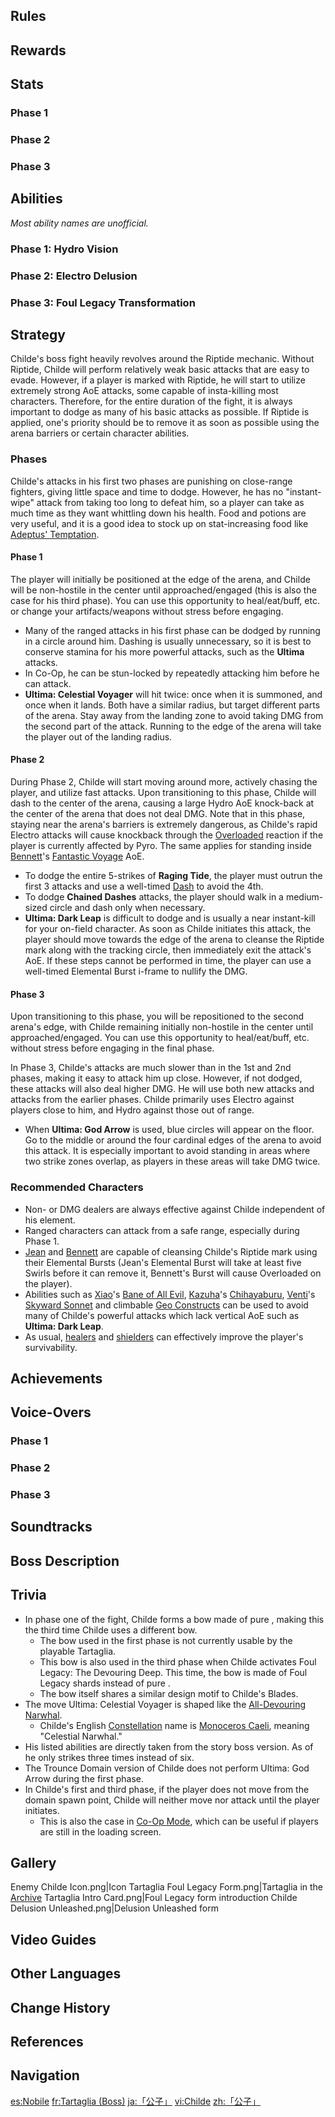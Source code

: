 {{About|the Weekly Boss|the playable character|Tartaglia}}
{{Enemy Infobox
|name      = Childe
|image     = Childe P1 Icon.png
|title     = Eleventh of the Fatui Harbingers
|type      = Weekly Bosses
|family    = Enemies of Note
|faction   = Fatui Enemies
|dmgtype   = Hydro
|weakpoint = no
|ability1  = Shield
|ability2  = Invincibility Frames
|ability3  = Status to Player
|atility4  = Pushing Vacuum Field
|location  = [[Enter the Golden House]]
|voiceEN   = [[imdb:nm4232585|Griffin Burns]]<ref name="Tartaglia EN/JP">Twitter: [https://twitter.com/GenshinImpact/status/1326494888951734272 EN & JP VA Announcement]</ref>
|voiceCN   = [https://zh.moegirl.org.cn/鱼冻 Yudong ({{zh|鱼冻}})]<ref name="Tartaglia CN-VA">Bilibili: [https://www.bilibili.com/video/BV1J5411V7or {{zh|新角色「公子」预告PV-「百无禁忌」}}]</ref>
|voiceJP   = {{w|Ryōhei Kimura|Kimura Ryohei ({{ja|木村良平}})}}<ref name="Tartaglia EN/JP" />
|voiceKR   = {{w|Nam Doh-hyeong|Nam Doh-hyeong ({{ko|남도형}})}}<ref name="Tartaglia KR">Twitter: [https://twitter.com/genshinimpactkr/status/1326481525341216768 KR VA Announcement]</ref>
}}
{{Enemy Infobox
|name      = Childe
|image     = Childe P2 Icon.png
|title     = Delusion Unleashed
|type      = Weekly Bosses
|family    = Enemies of Note
|dmgtype   = Electro
|weakpoint = no
|noinclude = 1
|ability1  = Shield
|ability2  = Status to Player
|atility3  = Pushing Vacuum Field
|location  = [[Enter the Golden House]]
|voiceEN   = [[imdb:nm4232585|Griffin Burns]]<ref name="Tartaglia EN/JP" />
|voiceCN   = [https://zh.moegirl.org.cn/鱼冻 Yudong ({{zh|鱼冻}})]<ref name="Tartaglia CN-VA" />
|voiceJP   = {{w|Ryōhei Kimura|Kimura Ryohei ({{ja|木村良平}})}}<ref name="Tartaglia EN/JP" />
|voiceKR   = {{w|Nam Doh-hyeong|Nam Doh-hyeong ({{ko|남도형}})}}<ref name="Tartaglia KR" />
}}
{{Enemy Infobox
|name      = Childe
|image     = <gallery>
Enemy Childe.png|Archive
Enemy Childe Full Artwork.png|Full Art
</gallery>
|type      = Weekly Bosses
|family    = Enemies of Note
|noinclude = 1
|dmgtype   = Electro
|dmgtype2  = Hydro
|weakpoint = no
|ability1  = Status to Player
|ability2  = Teleport
|location  = [[Enter the Golden House]]
|voiceEN   = [[imdb:nm4232585|Griffin Burns]]<ref name="Tartaglia EN/JP" />
|voiceCN   = [https://zh.moegirl.org.cn/鱼冻 Yudong ({{zh|鱼冻}})]<ref name="Tartaglia CN-VA" />
|voiceJP   = {{w|Ryōhei Kimura|Kimura Ryohei ({{ja|木村良平}})}}<ref name="Tartaglia EN/JP" />
|voiceKR   = {{w|Nam Doh-hyeong|Nam Doh-hyeong ({{ko|남도형}})}}<ref name="Tartaglia KR" />
}}
{{Enemy Intro}}

==Rules==
{{Transclude|Enter the Golden House|Rules}}

==Rewards==
{{Transclude|Enter the Golden House|Rewards}}

==Stats==
===Phase 1===
{{Enemy Stats
|res1        = Normal
|resglobal   = 0%
|hydro_res   = 50%

|res2         = Stunned
|resglobal2   = &minus;30%
|hydro_res2   = 20%

|hp_ratio  = 6
|hp_type   = 1
|atk_ratio = 10
|res_title = State
}}

===Phase 2===
{{Enemy Stats
|res1        = Normal
|resglobal   = 0%
|electro_res = 50%

|res2         = Stunned
|resglobal2   = &minus;50%
|electro_res2 = 0%

|hp_ratio  = 6
|hp_type   = 1
|atk_ratio = 10
|res_title = State
}}

===Phase 3===
{{Enemy Stats
|resglobal   = 0%
|hydro_res   = 70%
|electro_res = 70%

|hp_ratio  = 10
|hp_type   = 1
|atk_ratio = 14
}}

==Abilities==
''Most ability names are unofficial.''

===Phase 1: Hydro Vision===
{{Enemy Attacks
|enemy = Childe

|name_1 = Riptide ({{Color|Hydro}})
|desc_1 = Most attacks that hit the player will leave a [[Riptide]] mark.
* While marked by Riptide, the player will be affected by a constant {{Hydro}} status until Riptide is removed. None of Childe's other attacks applies an elemental status, and cannot trigger [[Elemental Reactions]] unless it also applies Riptide on hit.
* Some attacks can only be triggered if the player is marked with Riptide. These attacks are marked below with ''Riptide'' in parentheses.
* Some attacks that hit characters already marked by Riptide will consume the mark to deal an additional '''100% ATK''' as {{Color|Hydro DMG}}. These attacks cannot apply Riptide even if the previous Riptide application expires before these attacks land.
* The mark can be removed by touching the arena's barrier to trigger a [[Vaporize]] reaction. This reaction does not deal DMG to the character.
* The mark can also be removed with characters that apply certain elements to themselves or other characters.
* The mark will persist even if you switch characters.
|file_1 = Childe Riptide Application Hydro
|caption_1 = Application (Hydro)
|file_1_2 = Childe Riptide Consumption
|caption_1_2 = Consumption (Hydro)
|file_1_3 = Childe Riptide Removal Hydro
|caption_1_3 = Removal (Hydro)

|name_2 = Rapid Fire
|desc_2 = Performs consecutive shots with a bow at the player, dealing '''35% ATK''' as {{Color|Hydro DMG}} on hit. The Continuous Combo can fire from at least 3 up to 6 arrows at a consistant fire rate, while the Full Combo version has Childe perform a slower and more inconsistant attack pattern at a fixed 6 arrows.
|file_2 = Childe Cutting Torrent Normal String
|caption_2 = Continuous
|file_2_2 = Childe Cutting Torrent End String
|caption_2_2 = Full Combo

|name_3 = Airstrike (Riptide)
|desc_3 = Performs multiple consecutive shots with a bow upwards that fall to deal '''75% ATK''' as {{Color|Hydro DMG}}, consuming Riptide on hit.
|file_3 = Childe Flash of Havoc

|name_4 = Shark Waves
|desc_4 = Unleashes at least 2 and up to 6 consecutive shark-shaped waves with a bow, dealing '''50% ATK''' as {{Color|Hydro DMG}} and applying Riptide.
|file_4 = Childe Shark Onslaught

|name_5 = Slide
|desc_5 = Slides quickly to any point of the arena to reposition himself, or slides to the player's location and performs a forward slash, dealing '''62.5% ATK''' as {{Color|Hydro DMG}} and consuming Riptide. This attack does not need Riptide to trigger, but will consume Riptide on hit.
* The Riptide variant of this move is performed when the player is too far away.
|file_5 = Childe Understream No Damage
|caption_5 = Reposition
|file_5_2 = Childe Understream Slash
|caption_5_2 = Slash

|name_6 = Hydro Shield
|desc_6 = When hit by melee attacks, creates a Hydro shield that blocks all incoming DMG. If attacked while shielded, there is a '''13%''' chance for Childe to drop the shield and performs a spinning slash, dealing '''50% ATK''' as {{Color|Hydro DMG}}.
|file_6_2 = Childe Solo Hydro
|caption_6_2 = Counterattack

|name_7 = Hydro Counter
|desc_7 = Shoots out a huge Hydro energy blast in front of him that deals '''150% ATK''' as {{Color|Hydro DMG}}.
* This attack triggers if Childe gets hit by Hydro melee attacks while his Hydro Shield is up. Ranged attacks or deployable abilities cannot trigger the counterattack.
|file_7 = Childe Hydro Shield Counter
|caption_7 = Counterattack

|name_8 = Blast ({{Color|Hydro}})
|desc_8 = Unleashes explosive energy around himself that launches players away from him but dealing no DMG.
|file_8 = Childe Blast Hydro

|name_9 = Staggered
|desc_9 = If Childe sustains enough [[Interruption Resistance|poise damage]], he will enter a staggered state with significantly lowered [[Resistance|RES]] and [[Interruption Resistance]] until he performs '''Blast'''. Poise damage can stack even when Childe is shielded.

|name_10 = Ultima: Celestial Voyager (Riptide)
|desc_10 = Charges for a while, then unleashes a massive attack in the shape of the [[All-Devouring Narwhal]], dealing '''75% ATK''' on appearance and '''100% ATK''' on landing as {{Color|Hydro DMG}}, as well as consuming Riptide on hit.
* Unlike the other AoE attacks, this attack does not have clearly marked AoEs.
* Both zones cover roughly 3/5 of the arena's area.
* This attack cannot be dodged using [[Sprinting#Dash|Dash]] [[Invincibility Frames|i-frames]].
|file_10 = Childe Celestial Voyager
}}

===Phase 2: Electro Delusion===
{{Enemy Attacks
|enemy = Childe

|desc_1 = After reaching critical health in Phase 1, Childe slides to the center of the arena and covers himself in a water dome before transitioning into Phase 2.
|file_1 = Childe Transformation 1-2

|name_2 = Riptide ({{Color|Electro}})
|desc_2 = Most attacks that hit the player will leave a Riptide mark.
* While marked by Riptide, the player will be affected by a constant {{Electro}} status until Riptide is removed. None of Childe's other attacks applies an elemental status, and cannot trigger [[Elemental Reactions]] unless it also applies Riptide on hit.
* Some attacks can only be triggered if the player is marked with Riptide. These attacks are marked below with ''Riptide'' in parentheses.
* Some attacks that hit characters already marked by Riptide will consume the mark to deal an additional '''100% ATK''' as {{Color|Electro DMG}}. These attacks cannot apply Riptide even if the previous Riptide application expires before these attacks land.
* The mark can be removed by touching the arena's barrier to trigger an Overloaded reaction. This reaction does not deal DMG to the character and cannot cause knockback.
* The mark can also be removed with characters that apply certain elements to themselves or other characters
* The mark will persist even if you switch characters.
|file_2 = Childe Riptide Application Electro
|caption_2 = Application (Electro)
|file_2_2 = Childe Riptide Consumption Electro
|caption_2_2 = Consumption (Electro)
|file_2_3 = Childe Riptide Removal Electro
|caption_2_3 = Removal (Electro)

|name_3 = Raging Tide
|desc_3 = Slides quickly to the player's location if needed, and performs 2, 3, or 5 consecutive strike at the destination point (slash, slash, slash, thrust, spinning slash), dealing '''25% ATK''', '''27.5% ATK''', '''30% ATK''', '''35% ATK''', '''40% ATK''' as {{Color|Electro DMG}} with each strike respectively. While most of the combo can be outrun, the 4th attack has a long range and strikes directly at the player's location.
|file_3 = Childe Raging Tide 2
|caption_3 = 2-Combo
|file_3_2 = Childe Raging Tide 3
|caption_3_2 = 3-Combo
|file_3_3 = Childe Raging Tide 5
|caption_3_3 = 5-Combo

|name_4 = Turning Sweep
|desc_4 = If the player is behind him, performs a slash with a large AoE, dealing '''50% ATK''' as {{Color|Electro DMG}} in a 180° arc towards the player.
|file_4 = Childe Light of Obliteration

|name_5 = Flicker
|desc_5 = Slides quickly to the player's position, and performs a cross slash at the destination point, dealing '''62.5% ATK''' as {{Color|Electro DMG}}. This attack does not need Riptide to trigger, but will consume Riptide on hit.

|name_6 = Chained Dashes
|desc_6 = Childe performs at least 2 and up to 5 rapidly chained consecutive dash attacks, dealing '''37.5% ATK''' as {{Color|Electro DMG}}.
|file_6 = Childe Displacement

|name_7 = Electro Shield
|desc_7 = When hit by melee attacks, creates an Electro shield that blocks all incoming DMG. If attacked while shielded, there is a '''13%''' chance for Childe to drop the shield and performs a spinning slash, dealing '''50% ATK''' as {{Color|Electro DMG}}.
|file_7_2 = Childe Solo Electro
|caption_7_2 = Counterattack

|name_8 = Electro Counter
|desc_8 = Shoots out a huge Electro energy blast in front of him that deals '''150% ATK''' as {{Color|Electro DMG}}.
** This attack triggers if Childe gets hit by Electro melee attacks while his Electro Shield is up. Ranged attacks or deployable abilities cannot trigger the counterattack.
|file_8 = Childe Electro Shield Counter

|name_9 = Blast ({{Color|Electro}})
|desc_9 = Unleashes explosive energy around himself that launches players away from him but dealing no DMG.
|file_9 = Childe Blast Electro

|name_10 = Staggered
|desc_10 = If Childe sustains enough [[Interruption Resistance|poise damage]], he will enter a staggered state with significantly lowered [[Resistance|RES]] and [[Interruption Resistance]] until he performs '''Blast'''. Poise damage can stack even when Childe is shielded.
|file_10 = Childe Staggered Phase 2

|name_11 = Ultima: Dark Leap (Riptide)
|desc_11 = Marks the player with a circle of lightning. Charges for a while, then leaps and instantly strikes at the player current location, dealing '''100% ATK''' as {{Color|Electro DMG}} around the landing point.
* This attack cannot be dodged using Dash i-frames.
* If the Riptide mark is removed while this attack is charging, the targeting circle will be thrown off and become stationary. However, Childe will still strike down at the circle's location.
|file_11 = Childe Dark Leap Phase 2
}}

===Phase 3: Foul Legacy Transformation===
{{See also|Foul Legacy Transformation}}
{{Enemy Attacks
|enemy = Childe

|name_1 = Riptide ({{Color|Hydro}} and {{Color|Electro}})
|desc_1 = Most attacks that hit the player will leave a Riptide mark of the element of the attack.
* While marked by Riptide, the player will be affected by a constant {{Hydro}} or {{Electro}} status until Riptide is removed. None of Childe's other attacks applies an elemental status, and cannot trigger [[Elemental Reactions]] unless it also applies Riptide on hit.
* Some attacks can only be triggered if the player is marked with Riptide, regardless of the Riptide's element. These attacks are marked below with ''Riptide'' in parentheses.
* Some attacks that hit characters already marked by Riptide will consume the mark to deal an additional '''100% ATK''' as {{Color|Hydro DMG}} or {{Color|Electro DMG}}. These attacks cannot apply Riptide even if the previous Riptide application expires before these attacks land.
* Any attack that applies Riptide of a different element from the existing one, will consume and override the existing mark on hit. Riptide Override does not trigger [[Electro-Charged]]. Riptide consumed in this manner only deals '''50% ATK''' as DMG.
* The mark can be removed by touching the arena's barrier to trigger a Vaporize or Overloaded reaction. This reaction does not deal DMG to the character or cause knockback.
* The mark will persist even if you switch characters.
|file_1 = Childe Riptide Override
|caption_1 = Riptide Override

|name_2 = Charged Shots
|desc_2 = Performs up to 4 consecutive charged shots with a bow, dealing '''40% ATK''' as {{Color|Hydro DMG}} with each shot.
|file_2 = Childe Cutting Torrent Phase 3

|name_3 = Piercing Vortex (Riptide)
|desc_3 = Gathers Hydro energy on his Glaive and launches it forwards, spearing anything in its path and dealing '''50% ATK''' as {{Color|Hydro DMG}} May be used up to 3 times consecutively. This attack requires Riptide to trigger, but does not consume Riptide.
|file_3 = Childe Vortex of Turmoil

|name_4 = Abyssal Mayhem: Hydrospout
|desc_4 = Releases hydrospouts in a straight line, each dealing '''35% ATK''' as {{Color|Hydro DMG}}.
|file_4 = Childe Hydrospout

|name_5 = Crescent Tides
|desc_5 = Unleashes two flying crescent slashes that travel towards the player, each dealing '''37.5% ATK''' as {{Color|Hydro DMG}}.

|name_6 = Twin Strikes
|desc_6 = Performs 2 consecutive melee attacks, each dealing '''25% ATK''' as {{Color|Electro DMG}}.

|name_7 = Turning Sweep
|desc_7 = Performs a slash towards the player, dealing '''50% ATK''' as {{Color|Electro DMG}}. This is an AoE attack that spans a 180° arc.
|file_7 = Childe Light of Obliteration Phase 3

|name_8 = 3-Part Combo
|desc_8 = Performs a slash and a cross-slash, dealing '''25% ATK''' and '''35% ATK''' as {{Color|Electro DMG}}, before throwing a spinning polearm forward that deals '''15% ATK''' as {{Color|Electro DMG}} every '''0.2''' seconds upon contact.
|file_8 = Childe Annihilation

|name_9 = Blade Rain
|desc_9 = Summons a lightning cloud that shoots 4 consecutive Electro blades, dealing '''50% ATK''' as {{Color|Electro DMG}}.
* This attack does not apply or consume Riptide.
|file_9 = Childe Judgment

|name_10 = Chained Dashes (Enhanced)
|desc_10 = Performs at least 1 and up to 5 consecutive charged forward dash attacks, dealing '''37.5% ATK''' as {{Color|Electro DMG}} in his wake.
|file_10 = Childe Displacement Phase 3

|name_11 = Bladewheel (Riptide)
|desc_11 = Flings a wheel at the player which moves around the arena and returns to its initial location, dealing '''40% ATK''' as {{Color|Electro DMG}} to players in its path. This attack requires Riptide to trigger, but does not consume Riptide.
|file_11 = Childe Formless Blade

|name_12 = Ultima: God Arrow (Riptide)
|desc_12 = Charges for a while, then unleashes 4 arrows upward that fall to deal '''87.5% ATK''' as {{Color|Hydro DMG}} in 4 strike zones, consuming Riptide on hit.
* The middle and around the four cardinal edges of the arena are not affected.
* The 4 strike zones cover roughly 3/5 of the arena's area.
* Players in areas where 2 strike zones overlap will take 2 instances of DMG.
* This attack cannot be dodged using Dash i-frames.
|file_12 = Childe God Arrow

|name_13 = Ultima: Celestial Voyager (Riptide)
|desc_13 = Charges for a while, then unleashes a huge Hydro attack in the shape of the All-Devouring Narwhal in front of him, dealing '''75% ATK''' on appearance and '''100% ATK''' on landing as {{Color|Hydro DMG}}, consuming Riptide on hit.
* This attack cannot be dodged using Dash i-frames.
|file_13 = Childe Celestial Voyager Phase 3

|name_14 = Ultima: Dark Leap (Enhanced, Riptide)
|desc_14 = Marks the player with a circle of black lightning. Charges for a while, flies high slowly, and then strikes down at the player, dealing '''100% ATK''' as {{Color|Electro DMG}} around the landing point, consuming Riptide on hit.
* This attack has a much larger AoE than the Phase 2 version.
* This attack cannot be dodged using Dash i-frames.
* If the Riptide mark is removed while this attack is charging, the targeting circle will be thrown off and become stationary. However, Childe will still strike down at the circle's location.
|file_14 = Childe Dark Leap Phase 3
}}

==Strategy==
Childe's boss fight heavily revolves around the Riptide mechanic. Without Riptide, Childe will perform relatively weak basic attacks that are easy to evade. However, if a player is marked with Riptide, he will start to utilize extremely strong AoE attacks, some capable of insta-killing most characters. Therefore, for the entire duration of the fight, it is always important to dodge as many of his basic attacks as possible. If Riptide is applied, one's priority should be to remove it as soon as possible using the arena barriers or certain character abilities.

===Phases===
Childe's attacks in his first two phases are punishing on close-range fighters, giving little space and time to dodge. However, he has no "instant-wipe" attack from taking too long to defeat him, so a player can take as much time as they want whittling down his health. Food and potions are very useful, and it is a good idea to stock up on stat-increasing food like [[Adeptus' Temptation]].

====Phase 1====
The player will initially be positioned at the edge of the arena, and Childe will be non-hostile in the center until approached/engaged (this is also the case for his third phase). You can use this opportunity to heal/eat/buff, etc. or change your artifacts/weapons without stress before engaging.

* Many of the ranged attacks in his first phase can be dodged by running in a circle around him. Dashing is usually unnecessary, so it is best to conserve stamina for his more powerful attacks, such as the '''Ultima''' attacks.
* In Co-Op, he can be stun-locked by repeatedly attacking him before he can attack.
* '''Ultima: Celestial Voyager''' will hit twice: once when it is summoned, and once when it lands. Both have a similar radius, but target different parts of the arena. Stay away from the landing zone to avoid taking DMG from the second part of the attack. Running to the edge of the arena will take the player out of the landing radius.

====Phase 2====
During Phase 2, Childe will start moving around more, actively chasing the player, and utilize fast {{Electro}} attacks. Upon transitioning to this phase, Childe will dash to the center of the arena, causing a large Hydro AoE knock-back at the center of the arena that does not deal DMG. Note that in this phase, staying near the arena's barriers is extremely dangerous, as Childe's rapid Electro attacks will cause knockback through the [[Overloaded]] reaction if the player is currently affected by Pyro. The same applies for standing inside [[Bennett]]'s [[Fantastic Voyage]] AoE.

* To dodge the entire 5-strikes of '''Raging Tide''', the player must outrun the first 3 attacks and use a well-timed [[Sprinting#Dash|Dash]] to avoid the 4th.
* To dodge '''Chained Dashes''' attacks, the player should walk in a medium-sized circle and dash only when necessary.
* '''Ultima: Dark Leap''' is difficult to dodge and is usually a near instant-kill for your on-field character. As soon as Childe initiates this attack, the player should move towards the edge of the arena to cleanse the Riptide mark along with the tracking circle, then immediately exit the attack's AoE. If these steps cannot be performed in time, the player can use a well-timed Elemental Burst i-frame to nullify the DMG.

====Phase 3====
Upon transitioning to this phase, you will be repositioned to the second arena's edge, with Childe remaining initially non-hostile in the center until approached/engaged. You can use this opportunity to heal/eat/buff, etc. without stress before engaging in the final phase.

In Phase 3, Childe's attacks are much slower than in the 1st and 2nd phases, making it easy to attack him up close. However, if not dodged, these attacks will also deal higher DMG. He will use both new attacks and attacks from the earlier phases. Childe primarily uses Electro against players close to him, and Hydro against those out of range.

* When '''Ultima: God Arrow''' is used, blue circles will appear on the floor. Go to the middle or around the four cardinal edges of the arena to avoid this attack. It is especially important to avoid standing in areas where two strike zones overlap, as players in these areas will take DMG twice.

===Recommended Characters===
* Non-{{Hydro}} or {{Electro}} DMG dealers are always effective against Childe independent of his element.
* Ranged characters can attack from a safe range, especially during Phase 1.
* [[Jean]] and [[Bennett]] are capable of cleansing Childe's Riptide mark using their Elemental Bursts (Jean's Elemental Burst will take at least five Swirls before it can remove it, Bennett's Burst will cause Overloaded on the player).
* Abilities such as [[Xiao]]'s [[Bane of All Evil]], [[Kaedehara Kazuha|Kazuha]]'s [[Chihayaburu]], [[Venti]]'s [[Skyward Sonnet]] and climbable [[Geo Constructs]] can be used to avoid many of Childe's powerful attacks which lack vertical AoE such as '''Ultima: Dark Leap'''.
* As usual, [[Healing|healers]] and [[Shields|shielders]] can effectively improve the player's survivability.

==Achievements==
{{Achievement Topic Table|topic=Childe}}

==Voice-Overs==
{{For|the quest version of the battle dialogue|Heart of Glaze#The battle begins}}

===Phase 1===
{{VO/Enemy
|enemy                   = Childe

|vo_01_00_title          = Fight Start
|vo_01_01_tx_en          = {{A|vo lyaq204 4 cs tartaglia 14.ogg}} This opportunity is quite hard to come by.<br>{{A|vo lyaq204 4 cs tartaglia 15.ogg}} Well then. Amuse me.<br>{{A|vo lyaq204 4 cs tartaglia 16.ogg}} Surrender is a valid option. I promise I'll be gentle.
|vo_01_01_tx_zh          = {{A|vo ZH lyaq204 4 cs tartaglia 14.ogg}} 这机会还挺难得的<br>{{A|vo ZH lyaq204 4 cs tartaglia 15.ogg}} 就让我好好享受一下吧。<br>{{A|vo ZH lyaq204 4 cs tartaglia 16.ogg}} 投降不失为一种选择，我会非常温柔地对待你这位手下败将。
|vo_01_01_rm_zh          = Zhè jīhuì hái tǐng nándé de<br>Jiù ràng wǒ hǎohǎo xiǎngshòu yīxià ba.<br>Tóuxiáng bùshīwéi yīzhǒng xuǎnzé, wǒ huì wēnróu de duìdài nǐ zhèwèi shǒuxiàbàijiàng.
|vo_01_01_tx_ja          = {{A|vo JA lyaq204 4 cs tartaglia 14.ogg}} せっかくのチャンスだ。<br>{{A|vo JA lyaq204 4 cs tartaglia 15.ogg}} 本気を出して、俺を楽しませてくれ。<br>{{A|vo JA lyaq204 4 cs tartaglia 16.ogg}} 投降も一つの選択だよ、俺は敗者に優しいからね。
|vo_01_01_rm_ja          = 
|vo_01_01_tx_ko          = {{A|vo KO lyaq204 4 cs tartaglia 14.ogg}} 이런 기회 흔치 않아<br>{{A|vo KO lyaq204 4 cs tartaglia 15.ogg}} 날 좀 재밌게 해봐<br>{{A|vo KO lyaq204 4 cs tartaglia 16.ogg}} 항복도 괜찮은 선택이라고 할 수 있지. 상냥하게 대해줄 테니 걱정 마
|vo_01_01_rm_ko          = 

|vo_02_00_title          = Hydro Shield
|vo_02_01_file           = VO {lang}{name} - Poor Timing.ogg
|vo_02_01_tx_en          = Poor timing.
|vo_02_01_tx_zh          = 时机错了！
|vo_02_01_rm_zh          = Shíjī cuòle!
|vo_02_01_tx_ja          = 機を読み違えてるよ。
|vo_02_01_rm_ja          = Ki wo yomichigaeteru yo.
|vo_02_01_tx_ko          = 타이밍이 나빴어!
|vo_02_01_rm_ko          = Taiming'i nappasseo!
|vo_02_02_file           = VO {lang}{name} - Passable Effort.ogg
|vo_02_02_tx_en          = Passable effort.
|vo_02_02_tx_zh          = 力道尚可！
|vo_02_02_rm_zh          = Lìdào shàng kě!
|vo_02_02_tx_ja          = 実にいい力だ。
|vo_02_02_rm_ja          = Jitsu ni ii chikara da.
|vo_02_02_tx_ko          = 꽤 강력하군!
|vo_02_02_rm_ko          = Kkwae gangnyeokhagun!

|vo_03_00_title          = Blast
|vo_03_01_file           = VO {lang}{name} - Not Bad Not Bad.ogg
|vo_03_01_tx_en          = Not bad, not bad.
|vo_03_01_tx_zh          = 这下还不赖！
|vo_03_01_rm_zh          = Zhè xià hái bùlài!
|vo_03_01_tx_ja          = 悪くないね。
|vo_03_01_rm_ja          = Warukunai ne.
|vo_03_01_tx_ko          = 나쁘지 않아~
|vo_03_01_rm_ko          = Nappeuji ana~
|vo_03_02_file           = VO {lang}{name} - Youve Made Some Progress.ogg
|vo_03_02_tx_en          = You've made some progress.
|vo_03_02_tx_zh          = 你还算有点长进！
|vo_03_02_rm_zh          = Nǐ hái suàn yǒudiǎn zhǎngjìn!
|vo_03_02_tx_ja          = 少しは成長したようだ。
|vo_03_02_rm_ja          = Sukoshi wa seichou shita you da.
|vo_03_02_tx_ko          = 좀 늦는 거같군
|vo_03_02_rm_ko          = Jom neunneun geogatgun

|vo_04_00_title          = Shield Counterattack
|vo_04_01_file           = VO {lang}{name} - Counterattack Effort 1.ogg
|vo_04_01_tx_en          = Aha!
|vo_04_01_tx_zh          = 啊哈！
|vo_04_01_rm_zh          = Aha!
|vo_04_01_tx_ja          = あはっ！
|vo_04_01_rm_ja          = Aha'!
|vo_04_01_tx_ko          = 아하!
|vo_04_01_rm_ko          = Aha!
|vo_04_02_file           = VO {lang}{name} - A Fine Opportunity.ogg
|vo_04_02_tx_en          = A fine opportunity!
|vo_04_02_tx_zh          = 好机会！
|vo_04_02_rm_zh          = Hǎo jīhuì!
|vo_04_02_tx_ja          = チャンスだ！
|vo_04_02_rm_ja          = Chansu da!
|vo_04_02_tx_ko          = 나이스 찬스~
|vo_04_02_rm_ko          = Naisu chanseu~

|vo_05_00_title          = Hydro Counter
|vo_05_01_file           = VO {lang}{name} - You Missed A Spot.ogg
|vo_05_01_tx_en          = You missed a spot!
|vo_05_01_tx_zh          = 你疏漏了！
|vo_05_01_rm_zh          = Nǐ shūlòule!
|vo_05_01_tx_ja          = ミスだよ！
|vo_05_01_rm_ja          = Misu da yo!
|vo_05_01_tx_ko          = 실수 투성이군
|vo_05_01_rm_ko          = Silsu tuseong'igun
|vo_05_02_file           = VO {lang}{name} - You Should Do It Like This.ogg
|vo_05_02_tx_en          = You should do it like this!
|vo_05_02_tx_zh          = 应该…这么发力！
|vo_05_02_rm_zh          = Yīnggāi... Zhème fālì!
|vo_05_02_tx_ja          = こう、するべきだよ！
|vo_05_02_rm_ja          = Kou, suru beki da yo!
|vo_05_02_tx_ko          = 힘은… 이렇게 쓰는 거지!
|vo_05_02_rm_ko          = Himeun... ireoke sseuneun geoji!

|vo_06_00_title          = Shark Waves
|vo_06_01_file           = VO {lang}{name} - Shark Onslaught.ogg
|vo_06_01_tx_en          = Grahaha!
|vo_06_01_tx_zh          = 
|vo_06_01_rm_zh          = 
|vo_06_01_tx_ja          = 
|vo_06_01_rm_ja          = 
|vo_06_01_tx_ko          = 

|vo_07_00_title          = Slide
|vo_07_01_file           = VO {lang}{name} - Careful Now.ogg
|vo_07_01_tx_en          = Careful now.
|vo_07_01_tx_zh          = 当心点儿！
|vo_07_01_rm_zh          = Dāngxīn diǎnr!
|vo_07_01_tx_ja          = 痛いから気をつけろよ。
|vo_07_01_rm_ja          = Itai kara ki wo tsukero yo.
|vo_07_01_tx_ko          = 조심하라고~
|vo_07_01_rm_ko          = Josimharago~

|vo_08_00_title          = Rapid Fire (Full Combo)
|vo_08_01_file           = VO {lang}{name} - Youre Wide Open.ogg
|vo_08_01_tx_en          = You're wide open!
|vo_08_01_tx_zh          = 破绽！
|vo_08_01_rm_zh          = Pòzhàn!
|vo_08_01_tx_ja          = 隙あり！
|vo_08_01_rm_ja          = Suki ari!
|vo_08_01_tx_ko          = 허점 발견!
|vo_08_01_rm_ko          = Heojeom balgyeon!
|vo_08_02_file           = VO {lang}{name} - Run All You Like.ogg
|vo_08_02_tx_en          = Run all you like!
|vo_08_02_tx_zh          = 再跑快点吧！
|vo_08_02_rm_zh          = Zài pǎo kuàidiǎn ba!
|vo_08_02_tx_ja          = もっと早く逃げた方がいい。
|vo_08_02_rm_ja          = Motto hayaku nigeta hou ga ii.
|vo_08_02_tx_ko          = 더 빨리 달려보시지!
|vo_08_02_rm_ko          = Deo ppalli dallyeobosiji!

|vo_09_00_title          = Rapid Fire (Continuous)
|vo_09_01_file           = VO {lang}{name} - Try This.ogg
|vo_09_01_tx_en          = Try this.
|vo_09_01_tx_zh          = 试试这个！
|vo_09_01_rm_zh          = Shìshì zhège!
|vo_09_01_tx_ja          = これを試してみようか。
|vo_09_01_rm_ja          = Kore wo tameshite miyou ka.
|vo_09_01_tx_ko          = 이건 어때?
|vo_09_01_rm_ko          = Igeon eottae?
|vo_09_02_file           = VO {lang}{name} - So Quick To Flee.ogg
|vo_09_02_tx_en          = So quick to flee.
|vo_09_02_tx_zh          = 跑得倒快！
|vo_09_02_rm_zh          = Pǎo de dào kuài!
|vo_09_02_tx_ja          = 逃げ足が速いようだね！
|vo_09_02_rm_ja          = Nigeashi ga hayai you da ne!
|vo_09_02_tx_ko          = 발은 빠르군
|vo_09_02_rm_ko          = Bareun ppareugun

|vo_10_00_title          = Airstrike
|vo_10_01_file           = VO {lang}{name} - Cowering Already.ogg
|vo_10_01_tx_en          = Cowering already?
|vo_10_01_tx_zh          = 躲躲藏藏？
|vo_10_01_rm_zh          = Duǒduocángcáng?
|vo_10_01_tx_ja          = どこに行く？
|vo_10_01_rm_ja          = Doko ni iku?
|vo_10_01_tx_ko          = 숨기나 하다니
|vo_10_01_rm_ko          = Sumgina hadani
|vo_10_02_file           = VO {lang}{name} - How Unbecoming.ogg
|vo_10_02_tx_en          = How unbecoming.
|vo_10_02_tx_zh          = 真不像样！
|vo_10_02_rm_zh          = Zhēn bù xiàngyàng!
|vo_10_02_tx_ja          = らしくないね。
|vo_10_02_rm_ja          = Rashikunai ne.
|vo_10_02_tx_ko          = 형편없군
|vo_10_02_rm_ko          = Hyeongpyeoneopgun

|vo_11_00_title          = Ultima: Celestial Voyager
|vo_11_01_file           = VO {lang}{name} - Celestial Voyager.ogg
|vo_11_01_tx_en          = Celestial Voyager!
|vo_11_01_tx_zh          = 星海游鲸！
|vo_11_01_rm_zh          = Xīnghǎi Yóujīng!
|vo_11_01_tx_ja          = 星海遊鯨！
|vo_11_01_rm_ja          = Seikai-yuugei!
|vo_11_01_tx_ko          = 성해유경!
|vo_11_01_rm_ko          = Seonghaeyugyeong!
|vo_11_02_file           = VO {lang}{name} - A Clear Shot.ogg
|vo_11_02_tx_en          = A clear shot!
|vo_11_02_tx_zh          = 一箭止水！
|vo_11_02_rm_zh          = Yījiàn zhǐshuǐ!
|vo_11_02_tx_ja          = 止水の矢！
|vo_11_02_rm_ja          = Shisui no ya!
|vo_11_02_tx_ko          = 마지막 한 발!
|vo_11_02_rm_ko          = Majimak han bal!

|vo_12_00_title          = Staggered (Light)
|vo_12_01_tx_en          = {{A|VO Childe - Staggered Light 01.ogg}} {{A|VO Childe - Staggered Light 02.ogg}} {{A|VO Childe - Staggered Light 03.ogg}}

|vo_13_00_title          = Staggered (Heavy)
|vo_13_01_tx_en          = {{A|VO Childe - Staggered Heavy 01.ogg}} {{A|VO Childe - Staggered Heavy 02.ogg}} {{A|VO Childe - Staggered Heavy 03.ogg}}
}}

===Phase 2===
{{VO/Enemy
|enemy                   = Childe
|vo_01_00_title          = Transition
|vo_01_01_file           = VO {lang}{name} - Not Bad Youve Got A Trick Or Two.ogg
|vo_01_01_tx_en          = Not bad! You've got a trick or two.
|vo_01_01_tx_zh          = 不错不错！确实有点手段！
|vo_01_01_rm_zh          = Bùcuò bùcuò! Quèshí yǒudiǎn shǒuduàn!
|vo_01_01_tx_ja          = 褒めてあげよう！
|vo_01_01_rm_ja          = Homete ageyou!
|vo_01_01_tx_ko          = 괜찮네. 솜씨는 있군
|vo_01_01_rm_ko          = Gwaenchanne. Somssineun itgun
|vo_01_02_file           = VO {lang}{name} - Guess I Should Take It More Seriously.ogg
|vo_01_02_tx_en          = Guess I should take it more seriously...
|vo_01_02_tx_zh          = 值得我&mdash;&mdash;再认真一点！
|vo_01_02_rm_zh          = Zhídé wǒ{{lmdash}} zài rènzhēn yīdiǎn!
|vo_01_02_tx_ja          = 俺相手によくここまで持つな！
|vo_01_02_rm_ja          = Ore aite ni yoku koko made motsu na!
|vo_01_02_tx_ko          = 더 진지하게 임해야겠어
|vo_01_02_rm_ko          = Deo jinjahage imhaeyagesseo

|vo_02_00_title          = Blast
|vo_02_01_file           = VO {lang}{name} - Youve Got Some Skills.ogg
|vo_02_01_tx_en          = Heh. You've got some skills!
|vo_02_01_tx_zh          = 哼。有点本事！
|vo_02_01_rm_zh          = Hng. Yǒudiǎn běnshì!
|vo_02_01_tx_ja          = はっ、やるじゃないか。
|vo_02_01_rm_ja          = Ha', yaru ja nai ka.
|vo_02_01_tx_ko          = 헷, 제법이군!
|vo_02_01_rm_ko          = Het, jebeobigun!

|vo_03_00_title          = Electro Counter
|vo_03_01_file           = VO {lang}{name} - The Price Of A Single Slip.ogg
|vo_03_01_tx_en          = The price of a single slip.
|vo_03_01_tx_zh          = 粗心的代价！
|vo_03_01_rm_zh          = Cūxīn de dàijià!
|vo_03_01_tx_ja          = 気を抜いた代償だ。
|vo_03_01_rm_ja          = Ki wo nuita daishou da.
|vo_03_01_tx_ko          = 부주의한 대가야
|vo_03_01_rm_ko          = Bujuuihan daegaya
|vo_03_02_file           = VO {lang}{name} - Has Your Luck Run Out.ogg
|vo_03_02_tx_en          = Has your luck run out?!
|vo_03_02_tx_zh          = 运气到头了！
|vo_03_02_rm_zh          = Yùnqì dàotóule!
|vo_03_02_tx_ja          = 運が尽きたんだ。
|vo_03_02_rm_ja          = Un ga tsukitanda.
|vo_03_02_tx_ko          = 운을 다 썼나보군?
|vo_03_02_rm_ko          = Uneul da sseonnabogun?

|vo_04_00_title          = Shield Counterattack
|vo_04_01_file           = VO {lang}{name} - Counterattack Effort 3.ogg
|vo_04_01_tx_en          = Ngah!
|vo_04_01_tx_zh          = 喝！
|vo_04_01_rm_zh          = He!
|vo_04_01_tx_ja          = はっ！
|vo_04_01_rm_ja          = Ha'!
|vo_04_01_tx_ko          = 이얏!
|vo_04_01_rm_ko          = Iyat!
|vo_04_02_file           = VO {lang}{name} - My Turn.ogg
|vo_04_02_tx_en          = My turn!
|vo_04_02_tx_zh          = 到我了！
|vo_04_02_rm_zh          = Dào wǒ le!
|vo_04_02_tx_ja          = 俺の番だ！
|vo_04_02_rm_ja          = Ore no ban da!
|vo_04_02_tx_ko          = 내 차례다…!
|vo_04_02_rm_ko          = Nae charyeda...!

|vo_05_00_title          = Flicker
|vo_05_01_file           = VO {lang}{name} - Got You.ogg
|vo_05_01_tx_en          = Got you.
|vo_05_01_tx_zh          = 抓到你了。
|vo_05_01_rm_zh          = Zhuā dào nǐ le.
|vo_05_01_tx_ja          = 捕まえた。
|vo_05_01_rm_ja          = Tsukamaeta.
|vo_05_01_tx_ko          = 잡았다
|vo_05_01_rm_ko          = Jabatda
|vo_05_02_file           = VO {lang}{name} - Flicker Effort 02.ogg
|vo_05_02_tx_en          = Hehahaha...
|vo_05_02_tx_zh          = 哼哼。
|vo_05_02_rm_zh          = Hengheng.
|vo_05_02_tx_ja          = へへ…
|vo_05_02_rm_ja          = Hehe...
|vo_05_02_tx_ko          = 하핫
|vo_05_02_rm_ko          = Hahat

|vo_06_00_title          = Raging Tide
|vo_06_01_file           = VO {lang}{name} - Raging Tide.ogg
|vo_06_01_tx_en          = Raging tide!
|vo_06_01_tx_zh          = 势如狂澜！
|vo_06_01_rm_zh          = Shì rú kuánglán!
|vo_06_01_tx_ja          = 狂乱の如く、疾風怒濤！
|vo_06_01_rm_ja          = Kyouran no gotoku, shippuu-dotou!
|vo_06_01_tx_ko          = 광란의 기세…
|vo_06_01_rm_ko          = Gwangnan-ui gise...
|vo_06_02_file           = VO {lang}{name} - Something Else Catch Your Eye.ogg
|vo_06_02_tx_en          = Something else catch your eye?!
|vo_06_02_tx_zh          = 你在看哪儿？
|vo_06_02_rm_zh          = Nǐ zài kàn nǎr?
|vo_06_02_tx_ja          = どこを見ている？
|vo_06_02_rm_ja          = Doko wo mite iru?
|vo_06_02_tx_ko          = 어딜 보는 거지?
|vo_06_02_rm_ko          = Eodil boneun geoji?
|vo_06_03_file           = VO {lang}{name} - Raging Tide Grunt 1.ogg
|vo_06_03_rm_ja          = Sei!
|vo_06_04_file           = VO {lang}{name} - Raging Tide Grunt 2.ogg
|vo_06_04_rm_ja          = Hyaa!

|vo_07_00_title          = Turning Sweep
|vo_07_01_file           = VO {lang}{name} - No Use Hiding Back There.ogg
|vo_07_01_tx_en          = No use hiding back there!
|vo_07_01_tx_zh          = 躲在后面可没用！
|vo_07_01_rm_zh          = Duǒ zài hòumiàn kě méiyòng!
|vo_07_01_tx_ja          = 無駄だ！
|vo_07_01_rm_ja          = Muda da!
|vo_07_01_tx_ko          = 뒤에 숨어도 소용없어!
|vo_07_01_rm_ko          = Dwie sumeodo soyong'eopseo!
|vo_07_02_file           = VO {lang}{name} - All You Do Is Run.ogg
|vo_07_02_tx_en          = All you do is run!
|vo_07_02_tx_zh          = 只会躲吗！
|vo_07_02_rm_zh          = Zhǐ huì duǒ ma!
|vo_07_02_tx_ja          = 回避だけじゃだめだよ！
|vo_07_02_rm_ja          = Kaihi dake ja dame da yo!
|vo_07_02_tx_ko          = 숨기만 할 거야?
|vo_07_02_rm_ko          = Sumgiman hal geoya?

|vo_08_00_title          = Chained Dashes
|vo_08_01_file           = VO {lang}{name} - Break.ogg
|vo_08_01_tx_en          = Break!
|vo_08_01_tx_zh          = 破！
|vo_08_01_rm_zh          = Pò!
|vo_08_01_tx_ja          = ふんっ！
|vo_08_01_rm_ja          = Fun'!
|vo_08_01_tx_ko          = 뚫려라!
|vo_08_01_rm_ko          = Ttullyeora!
|vo_08_02_file           = VO {lang}{name} - Displacement Effort 1.ogg
|vo_08_02_tx_en          = Grr!
|vo_08_02_tx_zh          = 喝！
|vo_08_02_rm_zh          = He!
|vo_08_02_tx_ja          = はっ！
|vo_08_02_rm_ja          = Ha'!
|vo_08_02_tx_ko          = 핫!
|vo_08_02_rm_ko          = Hat!

|vo_09_00_title          = Ultima: Dark Leap
|vo_09_01_file           = VO {lang}{name} - Eat This.ogg
|vo_09_01_tx_en          = Eat this!
|vo_09_01_tx_zh          = 试试…这招！
|vo_09_01_rm_zh          = Shìshì... zhè zhāo!
|vo_09_01_tx_ja          = これは、どうだい？
|vo_09_01_rm_ja          = Kore wa, dou dai?
|vo_09_01_tx_ko          = 이건 어떠냐…!
|vo_09_01_rm_ko          = Igeon eotteonya...!
|vo_09_02_file           = VO {lang}{name} - Ill Crush You.ogg
|vo_09_02_tx_en          = I'll crush you!
|vo_09_02_tx_zh          = 碾碎你！
|vo_09_02_rm_zh          = Niǎnsuì nǐ!
|vo_09_02_tx_ja          = すり潰すよ。
|vo_09_02_rm_ja          = Suritsubusu yo.
|vo_09_02_tx_ko          = 부숴주마…
|vo_09_02_rm_ko          = Buswojuma...

|vo_10_00_title          = Staggered (Light)
|vo_10_01_tx_en          = {{A|VO Childe - Staggered Light 04.ogg}} {{A|VO Childe - Staggered Light 05.ogg}} {{A|VO Childe - Staggered Light 06.ogg}}

|vo_11_00_title          = Staggered (Heavy)
|vo_11_01_tx_en          = {{A|VO Childe - Staggered Heavy 04.ogg}} {{A|VO Childe - Staggered Heavy 05.ogg}} {{A|VO Childe - Staggered Heavy 06.ogg}}
}}

===Phase 3===
{{VO/Enemy
|enemy                   = Childe
|vo_01_00_title          = Transition
|vo_01_01_tx_en          = {{A|vo lyaq204 4 cs tartaglia 17.ogg}} '''Childe:''' ...Your strength is praiseworthy.<br>{{A|vo lyaq204 4 cs tartaglia 18.ogg}} '''Childe:''' I, too, shall use all of mine...<br>{{A|vo lyaq204 4 cs tartaglia 19.ogg}} '''Childe:''' So... don't you dare disappoint me.<br>{{A|vo lyaq204 4 cs tartaglia 20.ogg}} '''Childe:''' Foul Legacy - The Devouring Deep!<br>{{A|vo lyaq204 4 cs paimon 02.ogg}} '''Paimon:''' Aaaah!!!
|vo_01_01_tx_zh          = {{A|vo ZH lyaq204 4 cs tartaglia 17.ogg}} '''Childe:''' …你的实力值得称赞。<br>{{A|vo ZH lyaq204 4 cs tartaglia 18.ogg}} '''Childe:''' 我也得拿出全力应战了…<br>{{A|vo ZH lyaq204 4 cs tartaglia 19.ogg}} '''Childe:''' 你可千万别让我…失望。<br>{{A|vo ZH lyaq204 4 cs tartaglia 20.ogg}} '''Childe:''' 极恶法…「鲸吞噬灭」！<br>{{A|vo ZH lyaq204 4 cs paimon 02.ogg}} '''Paimon:''' 啊&mdash;&mdash;！！
|vo_01_01_rm_zh          = '''Childe:''' ...Nǐ de shílì zhídé chēngzàn.<br>'''Childe:''' Wǒ yě děi náchū quánlì yìngzhànle...<br>'''Childe:''' Nǐ kě qiānwàn bié ràng wǒ... shīwàng.<br>'''Childe:''' Jí'è-fǎ... "jīngtūn shìmiè"!<br>'''Paimon:''' Ā{{lmdash}}!!
|vo_01_01_tx_ja          = {{A|vo JA lyaq204 4 cs tartaglia 17.ogg}} '''Childe:''' …君の実力を褒めてやろう。<br>{{A|vo JA lyaq204 4 cs tartaglia 18.ogg}} '''Childe:''' 俺も全力で戦わないと…<br>{{A|vo JA lyaq204 4 cs tartaglia 19.ogg}} '''Childe:''' 失望…させるなよ。<br>{{A|vo JA lyaq204 4 cs tartaglia 20.ogg}} '''Childe:''' 極悪法…「空鯨噬滅」！<br>{{A|vo JA lyaq204 4 cs paimon 02.ogg}} '''Paimon:''' うわっ！
|vo_01_01_rm_ja          = 
|vo_01_01_tx_ko          = {{A|vo KO lyaq204 4 cs tartaglia 17.ogg}} '''Childe:''' …괜찮은 실력이군<br>{{A|vo KO lyaq204 4 cs tartaglia 18.ogg}} '''Childe:''' 나도 최선을 다해야겠어…<br>{{A|vo KO lyaq204 4 cs tartaglia 19.ogg}} '''Childe:''' 절대 날…실망시키지 마<br>{{A|vo KO lyaq204 4 cs tartaglia 20.ogg}} '''Childe:''' 극악법…「경탄서멸」!<br>{{A|vo KO lyaq204 4 cs paimon 02.ogg}} '''Paimon:''' 으앗!
|vo_01_01_rm_ko          = 

|vo_02_00_title          = Blade Rain
|vo_02_01_file           = VO {lang}{name} - Nowhere To Run.ogg
|vo_02_01_tx_en          = Nowhere to run!
|vo_02_01_tx_zh          = 无处可逃！
|vo_02_01_rm_zh          = Wúchùkětáo!
|vo_02_01_tx_ja          = 逃げられると思うな。
|vo_02_01_rm_ja          = Nigerareru to omou na.
|vo_02_01_tx_ko          = 도망칠 곳은 없어!
|vo_02_01_rm_ko          = Domangchil goseun eopseo!
|vo_02_02_file           = VO {lang}{name} - Judgment 02.ogg
|vo_02_02_tx_en          = Nyagh!
|vo_02_02_tx_zh          = 喝！
|vo_02_02_rm_zh          = He!
|vo_02_02_tx_ja          = はっ！
|vo_02_02_rm_ja          = Ha'!
|vo_02_02_tx_ko          = 으앗!
|vo_02_02_rm_ko          = Euat!

|vo_03_00_title          = Chained Dashes/Charged Shots
|vo_03_01_file           = VO {lang}{name} - Displacement Phase 3.ogg
|vo_03_01_tx_en          = Hmph!
|vo_03_01_tx_zh          = 
|vo_03_01_rm_zh          = 
|vo_03_01_tx_ja          = 
|vo_03_01_tx_ko          = 

|vo_04_00_title          = Crescent Tides
|vo_04_01_file           = VO {lang}{name} - Crescent Tides.ogg
|vo_04_01_tx_en          = Mmgh!
|vo_04_01_tx_zh          = 
|vo_04_01_rm_zh          = 
|vo_04_01_tx_ja          = 
|vo_04_01_tx_ko          = 

|vo_05_00_title          = Bladewheel
|vo_05_01_file           = VO {lang}{name} - Shatter.ogg
|vo_05_01_tx_en          = Shatter!
|vo_05_01_tx_zh          = 碎灭！
|vo_05_01_rm_zh          = Suìmiè!
|vo_05_01_tx_ja          = 砕けろ！
|vo_05_01_rm_ja          = Kudakero!
|vo_05_01_tx_ko          = 부서져라!
|vo_05_01_rm_ko          = Buseojyeora!

|vo_06_00_title          = Piercing Vortex
|vo_06_01_file           = VO {lang}{name} - Vortex of Turmoil.ogg
|vo_06_01_tx_en          = &nbsp;
|vo_06_01_tx_zh          = &nbsp;
|vo_06_01_tx_ja          = &nbsp;
|vo_06_01_tx_ko          = &nbsp;

|vo_07_00_title          = Ultima: Celestial Voyager
|vo_07_01_file           = VO {lang}{name} - Devour.ogg
|vo_07_01_tx_en          = Devour!
|vo_07_01_tx_zh          = 噬尽！
|vo_07_01_rm_zh          = Shì jìn!
|vo_07_01_tx_ja          = 喰らい尽くせ。
|vo_07_01_rm_ja          = Kuraitsukuse.
|vo_07_01_tx_ko          = 모두 삼켜라!
|vo_07_01_rm_ko          = Modu samkyeora!

|vo_08_00_title          = Ultima: God Arrow
|vo_08_01_file           = VO {lang}{name} - Die Here.ogg
|vo_08_01_tx_en          = Die here.
|vo_08_01_tx_zh          = 灭绝于此！
|vo_08_01_rm_zh          = Mièjué yú cǐ!
|vo_08_01_tx_ja          = 砕け散れ！
|vo_08_01_rm_ja          = Kudakechire!
|vo_08_01_tx_ko          = 소멸하라…
|vo_08_01_rm_ko          = Somyeolhara...

|vo_09_00_title          = Ultima: Dark Leap
|vo_09_01_file           = VO {lang}{name} - Dumb Mortal.ogg
|vo_09_01_tx_en          = Dull mortal...
|vo_09_01_tx_zh          = 驽钝，凡众！
|vo_09_01_rm_zh          = Núdùn, fánzhòng!
|vo_09_01_tx_ja          = うつけが…
|vo_09_01_rm_ja          = Utsuke ga...
|vo_09_01_tx_ko          = 우둔한 범중!
|vo_09_01_rm_ko          = Udunhan beomjung!

|vo_10_00_title          = Defeat
|vo_10_01_file           = VO {lang}{name} - Youre A Cut Above.ogg
|vo_10_01_tx_en          = You're a cut... above... sigh...
|vo_10_01_tx_zh          = 你…略胜一筹…
|vo_10_01_rm_zh          = Nǐ... Lüè shèng yīchóu...
|vo_10_01_tx_ja          = 君の…勝ちだ…
|vo_10_01_rm_ja          = Kimi no... kachi da...
|vo_10_01_tx_ko          = 네가 한 수… 위군…
|vo_10_01_rm_ko          = Nega han su... wigun...
|vo_10_02_file           = VO {lang}{name} - Ugh Some You Win And Some You Lose Nyugh.ogg
|vo_10_02_tx_en          = Ugh... Some you win... and some you lose... nyugh...
|vo_10_02_tx_zh          = 得而复失…
|vo_10_02_rm_zh          = Dé'érfùshī...
|vo_10_02_tx_ja          = はっ…せっかく手に入れたのに…
|vo_10_02_rm_ja          = Ha'... Sekkaku te ni ireta no ni...
|vo_10_02_tx_ko          = 또 잃다니…
|vo_10_02_rm_ko          = Tto iltani...
}}

==Soundtracks==
{{Soundtracks by Category Table|type=combat}}

==Boss Description==
{{Description|"Childe" [[Tartaglia]], Eleventh of the [[Fatui Harbingers]]. He draws power from the ominous [[Delusion]] he possesses and fights using martial arts that he learned in the [[Abyss|land of darkness]].<br><br>He is a pure warrior with an insatiable lust for battle. Each bloody conflict, each life-and-death struggle is a delightful trial for him. People say that the young Childe is famed throughout the land for his battle prowess. But he has never taken big talk of this kind to heart.<br><br>After all...<br>''"You shall ever be the eye of the storm,"''<br>''"And the clashing of steel shall ever accompany you."''<br>''"The pitch-black memory of stepping into uttermost darkness,"''<br>''"Shall, at last, become the strength by which you will overturn this world."''|[[Archive]]}}

==Trivia==
* In phase one of the fight, Childe forms a bow made of pure {{Hydro}}, making this the third time Childe uses a different bow.
** The bow used in the first phase is not currently usable by the playable Tartaglia.
** This bow is also used in the third phase when Childe activates Foul Legacy: The Devouring Deep. This time, the bow is made of Foul Legacy shards instead of pure {{Hydro}}.
** The bow itself shares a similar design motif to Childe's {{Hydro}} Blades.
* The move Ultima: Celestial Voyager is shaped like the [[All-Devouring Narwhal]].
** Childe's English [[Constellation]] name is [[Monoceros Caeli]], meaning "Celestial Narwhal."
* His listed abilities are directly taken from the story boss version. As of {{cx}}<!-- which specific version/bug patch was he nerfed in? --> he only strikes three times instead of six.{{verify|which ability?}}
* The Trounce Domain version of Childe does not perform Ultima: God Arrow during the first phase.<!-- This might be false, needs to be tested-->
* In Childe's first and third phase, if the player does not move from the domain spawn point, Childe will neither move nor attack until the player initiates.
** This is also the case in [[Co-Op Mode]], which can be useful if players are still in the loading screen.

==Gallery==
<gallery>
Enemy Childe Icon.png|Icon
Tartaglia Foul Legacy Form.png|Tartaglia in the [[Archive]]
Tartaglia Intro Card.png|Foul Legacy form introduction
Childe Delusion Unleashed.png|Delusion Unleashed form
</gallery>

==Video Guides==
{{EVT
|video1   = https://youtu.be/51C226erNhY
|caption1 = How to Easily Beat Childe
}}

==Other Languages==
{{Other Languages
|en      = Childe
|zhs     = 「公子」
|zhs_rm  = "Gōngzǐ"
|zht     = 「公子」
|zht_rm  = "Gōngzǐ"
|zh_tl   = "Young Noble"
|ja      = 「公子」
|ja_rm   = "Koushi"<ref>{{Ref/Quest|Rite of Descension|note=Japanese Voice-Over}}</ref>
|ja_tl   = "Young Noble"
|ko      = {{tt|귀공자|貴公子}}
|ko_tl   = Young Noble
|es      = Nobile
|es_lang = it
|es_tl   = Noble
|fr      = Jeune Sire
|fr_tl   = Young {{wt|sire|Sire|English}}
|ru      = Чайльд
|th      = Childe
|vi      = Childe
|de      = „Der Graf“
|de_tl   = "The Count"
|id      = Childe
|pt      = Childe
|tr      = Asilzade
|tr_tl   = Nobleman
|it      = Principe
|it_tl   = Prince
}}

==Change History==
{{Change History|1.1}}

==References==
{{Reflist}}

==Navigation==
{{Enemy Navbox|bosses}}

[[es:Nobile]]
[[fr:Tartaglia (Boss)]]
[[ja:「公子」]]
[[vi:Childe]]
[[zh:「公子」]]
